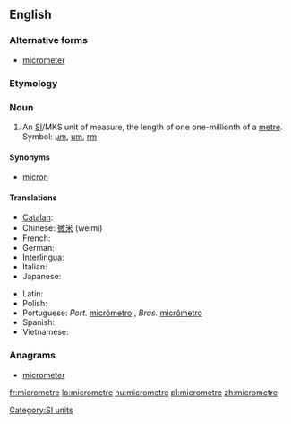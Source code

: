==English==

===Alternative forms===
* {{qualifier|US}} [[micrometer]]

===Etymology===
{{prefix|micro|metre}}

===Noun===
{{en-noun}}

# An [[SI#Abbreviation|SI]]/MKS unit of measure, the length of one one-millionth of a [[metre]]. Symbol: [[µm]], [[um]], [[rm]]

====Synonyms====
* {{qualifier|obsolete}} [[micron]]

====Translations====
{{trans-top|one-millionth of a metre}}
* [[Catalan]]: {{t|ca|micròmetre|m}}
* Chinese: [[微米]] (weimi)
* French: {{t+|fr|micromètre}}
* German: {{t+|de|Mikrometer|m}}
* [[Interlingua]]: {{t|ia|micrometro}}
* Italian: {{t+|it|micron|m}}
* Japanese: {{t-|ja|マイクロメートル|tr=maikuromētoru}}
{{trans-mid}}
* Latin: {{t|la|micrometrus}}
* Polish: {{t-|pl|mikrometr|m}}
* Portuguese: ''Port.'' [[micrómetro]] {{m}}, ''Bras.'' [[micrômetro]] {{m}}
* Spanish: {{t+|es|micrómetro|m}}
* Vietnamese: {{t|vi|micrômet}}
{{trans-bottom}}

===Anagrams===
* [[micrometer#English|micrometer]]

[[Category:SI units]]

[[fr:micrometre]]
[[lo:micrometre]]
[[hu:micrometre]]
[[pl:micrometre]]
[[zh:micrometre]]